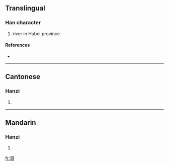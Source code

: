 {{also|灄}}
==Translingual==

===Han character===
{{Han char|rn=85|rad=水|as=10|sn=13|four=|canj=水尸十水 (ESJE)}}

# river in Hubei province

====References====
* {{Han ref|kx=0643.241|hdz=31693.110|uh=6EE0|ud=28384}}

----

==Cantonese==

===Hanzi===
{{yue-hanzi|jyut=|y=sip3}}

# {{defn|Cantonese}}

----

==Mandarin==

===Hanzi===
{{cmn-hanzi|tra=灄|pin=[[shè]] ([[she4]])|wg=she<sup>4</sup>}}

# {{defn|Mandarin}}

[[fr:滠]]